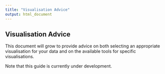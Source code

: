 ```yaml
---
title: "Visualisation Advice"
output: html_document
---
```


## Visualisation Advice

This document will grow to provide advice on both selecting an appropriate visualisation for your data and on the available tools for specific visualisations.

Note that this guide is currently under development.